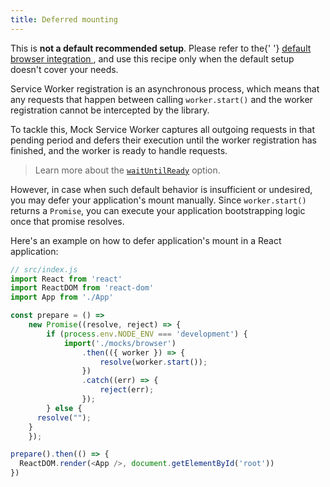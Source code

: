 ```yaml
---
title: Deferred mounting
---
```


<Hint mode="warning">
  This is <strong>not a default recommended setup</strong>. Please refer to the{' '}
  <a href="/docs/getting-started/integrate/browser">
    default browser integration
  </a>
  , and use this recipe only when the default setup doesn't cover your needs.
</Hint>

Service Worker registration is an asynchronous process, which means that any requests that happen between calling `worker.start()` and the worker registration cannot be intercepted by the library.

To tackle this, Mock Service Worker captures all outgoing requests in that pending period and defers their execution until the worker registration has finished, and the worker is ready to handle requests.

> Learn more about the [`waitUntilReady`](/docs/api/setup-worker/start#waituntilready) option.

However, in case when such default behavior is insufficient or undesired, you may defer your application's mount manually. Since `worker.start()` returns a `Promise`, you can execute your application bootstrapping logic once that promise resolves.

Here's an example on how to defer application's mount in a React application:

```js showLineNumbers focusedLines=7-10,15-17
// src/index.js
import React from 'react'
import ReactDOM from 'react-dom'
import App from './App'

const prepare = () =>
	new Promise((resolve, reject) => {
		if (process.env.NODE_ENV === 'development') {
			import('./mocks/browser')
				.then(({ worker }) => {
					resolve(worker.start());
				})
				.catch((err) => {
					reject(err);
				});
		} else {
      resolve("");
    }
	});

prepare().then(() => {
  ReactDOM.render(<App />, document.getElementById('root'))
})
```
